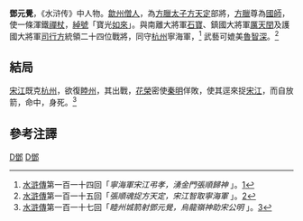 
{{水浒人物 |
 人物姓名 = 鄧元覺 |
 座次 =  |
 星名 =  |
 绰号 =  |
 身份 = 方臘國師|
 使用兵器 = 渾鐵禪杖 |
 梁山职司 =  |
 出场回目 = 114 |
 赞诗 = 
|}}
'''鄧元覺'''，《水浒传》中人物。[[歙州|歙州]][[僧人|僧人]]，為[[方臘|方臘]][[太子|太子]][[方天定|方天定]]部將，[[方臘|方臘]]尊為[[國師|國師]]，使一條渾鐵[[禪杖|禪杖]]，[[綽號|綽號]]「寶光[[如來|如來]]」。與南離大將軍[[石寶|石寶]]、鎮國大將軍[[厲天閏|厲天閏]]及護國大將軍[[司行方|司行方]]統領二十四位戰將，同守[[杭州|杭州]]寧海軍，<ref>[[水滸傳|水滸傳]]第一百一十四回「''寧海軍宋江弔孝，湧金門張順歸神'' 」。[http://zh.wikisource.org/zh-hant/%E6%B0%B4%E6%BB%B8%E5%82%B3/%E7%AC%AC114%E5%9B%9E]{{dead link|date=十一月 2017 |bot=InternetArchiveBot }}</ref>
武藝可媲美[[魯智深|魯智深]]。<ref>[[水滸傳|水滸傳]]第一百一十五回「''張順魂捉方天定，宋江智取寧海軍'' 」。[http://zh.wikisource.org/zh-hant/%E6%B0%B4%E6%BB%B8%E5%82%B3/%E7%AC%AC115%E5%9B%9E]{{dead link|date=十一月 2017 |bot=InternetArchiveBot }}</ref>

==結局==
[[宋江|宋江]]既克[[杭州|杭州]]，欲復[[睦州|睦州]]，其出戰，[[花榮|花榮]]密使[[秦明|秦明]]佯敗，使其逕來捉[[宋江|宋江]]，而自放箭，命中，身死。<ref>[[水滸傳|水滸傳]]第一百一十七回「''睦州城箭射鄧元覺，烏龍嶺神助宋公明'' 」。[http://zh.wikisource.org/zh-hant/%E6%B0%B4%E6%BB%B8%E5%82%B3/%E7%AC%AC117%E5%9B%9E]{{dead link|date=2018年1月 |bot=InternetArchiveBot |fix-attempted=yes }}</ref>



==參考注譯==
{{reflist|2}}




[[Category:水浒传人物|D鄧]]
[[Category:鄧姓|D鄧]]